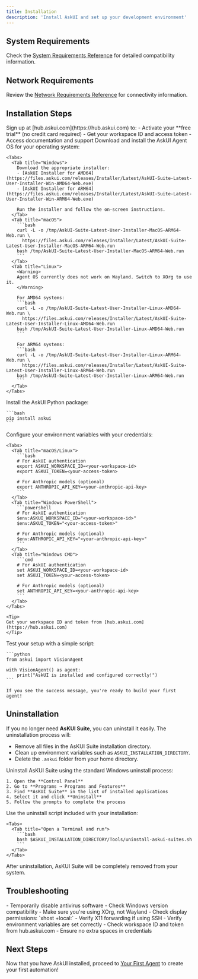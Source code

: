 ```yaml
---
title: Installation
description: 'Install AskUI and set up your development environment'
---
```


## System Requirements

Check the [System Requirements Reference](/04-reference/system-requirements) for detailed compatibility information.

## Network Requirements

Review the [Network Requirements Reference](/04-reference/network-requirements) for connectivity information.

## Installation Steps

<Steps>
  <Step title="Create an AskUI Account">
    Sign up at [hub.askui.com](https://hub.askui.com) to:
    - Activate your **free trial** (no credit card required)
    - Get your workspace ID and access token
    - Access documentation and support
  </Step>
  
  <Step title="Install AskUI Agent OS">
    Download and install the AskUI Agent OS for your operating system:

    <Tabs>
      <Tab title="Windows">
        Download the appropriate installer:
        - [AskUI Installer for AMD64](https://files.askui.com/releases/Installer/Latest/AskUI-Suite-Latest-User-Installer-Win-AMD64-Web.exe)
        - [AskUI Installer for ARM64](https://files.askui.com/releases/Installer/Latest/AskUI-Suite-Latest-User-Installer-Win-ARM64-Web.exe)
        
        Run the installer and follow the on-screen instructions.
      </Tab>
      <Tab title="macOS">
        ```bash
        curl -L -o /tmp/AskUI-Suite-Latest-User-Installer-MacOS-ARM64-Web.run \
          https://files.askui.com/releases/Installer/Latest/AskUI-Suite-Latest-User-Installer-MacOS-ARM64-Web.run
        bash /tmp/AskUI-Suite-Latest-User-Installer-MacOS-ARM64-Web.run
        ```
      </Tab>
      <Tab title="Linux">
        <Warning>
        Agent OS currently does not work on Wayland. Switch to XOrg to use it.
        </Warning>
        
        For AMD64 systems:
        ```bash
        curl -L -o /tmp/AskUI-Suite-Latest-User-Installer-Linux-AMD64-Web.run \
          https://files.askui.com/releases/Installer/Latest/AskUI-Suite-Latest-User-Installer-Linux-AMD64-Web.run
        bash /tmp/AskUI-Suite-Latest-User-Installer-Linux-AMD64-Web.run
        ```
        
        For ARM64 systems:
        ```bash
        curl -L -o /tmp/AskUI-Suite-Latest-User-Installer-Linux-ARM64-Web.run \
          https://files.askui.com/releases/Installer/Latest/AskUI-Suite-Latest-User-Installer-Linux-ARM64-Web.run
        bash /tmp/AskUI-Suite-Latest-User-Installer-Linux-ARM64-Web.run
        ```
      </Tab>
    </Tabs>
  </Step>
  
  <Step title="Install Python Package">
    Install the AskUI Python package:
    
    ```bash
    pip install askui
    ```
  </Step>
  
  <Step title="Set Up Authentication">
    Configure your environment variables with your credentials:
    
    <Tabs>
      <Tab title="macOS/Linux">
        ```bash
        # For AskUI authentication
        export ASKUI_WORKSPACE_ID=<your-workspace-id>
        export ASKUI_TOKEN=<your-access-token>
        
        # For Anthropic models (optional)
        export ANTHROPIC_API_KEY=<your-anthropic-api-key>
        ```
      </Tab>
      <Tab title="Windows PowerShell">
        ```powershell
        # For AskUI authentication
        $env:ASKUI_WORKSPACE_ID="<your-workspace-id>"
        $env:ASKUI_TOKEN="<your-access-token>"
        
        # For Anthropic models (optional)
        $env:ANTHROPIC_API_KEY="<your-anthropic-api-key>"
        ```
      </Tab>
      <Tab title="Windows CMD">
        ```cmd
        # For AskUI authentication
        set ASKUI_WORKSPACE_ID=<your-workspace-id>
        set ASKUI_TOKEN=<your-access-token>
        
        # For Anthropic models (optional)
        set ANTHROPIC_API_KEY=<your-anthropic-api-key>
        ```
      </Tab>
    </Tabs>
    
    <Tip>
    Get your workspace ID and token from [hub.askui.com](https://hub.askui.com)
    </Tip>
  </Step>
  
  <Step title="Verify Installation">
    Test your setup with a simple script:
    
    ```python
    from askui import VisionAgent
    
    with VisionAgent() as agent:
        print("AskUI is installed and configured correctly!")
    ```
    
    If you see the success message, you're ready to build your first agent!
  </Step>
</Steps>

## Uninstallation

If you no longer need **AsKUI Suite**, you can uninstall it easily. The uninstallation process will:

- Remove all files in the AsKUI Suite installation directory.
- Clean up environment variables such as `ASKUI_INSTALLATION_DIRECTORY`.
- Delete the `.askui` folder from your home directory.  

<Tabs>
  <Tab title="Windows">
    Uninstall AsKUI Suite using the standard Windows uninstall process:

    1. Open the **Control Panel**  
    2. Go to **Programs → Programs and Features**  
    3. Find **AsKUI Suite** in the list of installed applications  
    4. Select it and click **Uninstall**  
    5. Follow the prompts to complete the process
  </Tab>

  <Tab title="MacOS and Linux">
    Use the uninstall script included with your installation:

    <Tabs>
      <Tab title="Open a Terminal and run">
        ```bash
        bash $ASKUI_INSTALLATION_DIRECTORY/Tools/uninstall-askui-suites.sh
        ```
      </Tab>
    </Tabs>
  </Tab>
</Tabs>

<Note>
After uninstallation, AsKUI Suite will be completely removed from your system.
</Note>

## Troubleshooting

<AccordionGroup>
  <Accordion title="Installation fails on Windows">
    - Temporarily disable antivirus software
    - Check Windows version compatibility
  </Accordion>
  
  <Accordion title="Agent OS doesn't work on Linux">
    - Make sure you're using XOrg, not Wayland
    - Check display permissions: `xhost +local:`
    - Verify X11 forwarding if using SSH
  </Accordion>
  
  <Accordion title="Authentication errors">
    - Verify environment variables are set correctly
    - Check workspace ID and token from hub.askui.com
    - Ensure no extra spaces in credentials
  </Accordion>
</AccordionGroup>

## Next Steps

Now that you have AskUI installed, proceed to [Your First Agent](/01-tutorials/01-quickstart) to create your first automation!
